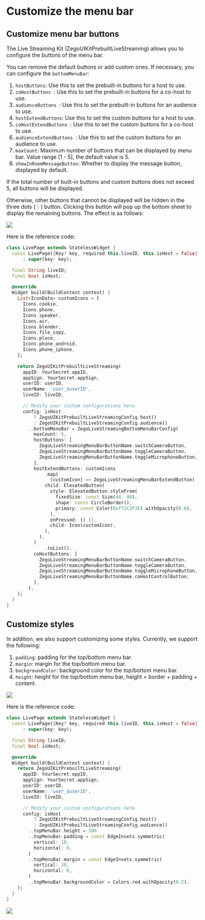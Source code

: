 # Customize the menu bar

## Customize menu bar buttons 

The Live Streaming Kit (ZegoUIKitPrebuiltLiveStreaming) allows you to configure the buttons of the menu bar. 

You can remove the default buttons or add custom ones. If necessary, you can configure the `bottomMenuBar`:

1. `hostButtons`: Use this to set the prebuilt-in buttons for a host to use. 
2. `coHostButtons `: Use this to set the prebuilt-in buttons for a co-host to use.
3. `audienceButtons `: Use this to set the prebuilt-in buttons for an audience to use.
4. `hostExtendButtons`: Use this to set the custom buttons for a host to use.
5. `coHostExtendButtons `: Use this to set the custom buttons for a co-host to use.
6. `audienceExtendButtons `: Use this to set the custom buttons for an audience to use.
7. `maxCount`: Maximum number of buttons that can be displayed by menu bar. Value range [1 - 5], the default value is 5.
8. `showInRoomMessageButton`: Whether to display the message button, displayed by default.

If the total number of built-in buttons and custom buttons does not exceed 5, all buttons will be displayed.

Otherwise, other buttons that cannot be displayed will be hidden in the three dots (⋮) button. Clicking this button will pop up the bottom sheet to display the remaining buttons. The effect is as follows:

<Frame width="30%" height="auto" caption="">
  <img src="https://storage.zego.im/sdk-doc/Pics/ZegoUIKit/live/live_buttom_menu_bar.gif" />
</Frame> 

Here is the reference code:

```dart
class LivePage extends StatelessWidget {
  const LivePage({Key? key, required this.liveID, this.isHost = false})
      : super(key: key);

  final String liveID;
  final bool isHost;

  @override
  Widget build(BuildContext context) {
    List<IconData> customIcons = [
      Icons.cookie,
      Icons.phone,
      Icons.speaker,
      Icons.air,
      Icons.blender,
      Icons.file_copy,
      Icons.place,
      Icons.phone_android,
      Icons.phone_iphone,
    ];

    return ZegoUIKitPrebuiltLiveStreaming(
      appID: YourSecret.appID,
      appSign: YourSecret.appSign,
      userID: userID,
      userName: 'user_$userID',
      liveID: liveID,

      // Modify your custom configurations here.
      config: isHost
          ? ZegoUIKitPrebuiltLiveStreamingConfig.host()
          : ZegoUIKitPrebuiltLiveStreamingConfig.audience()
        ..bottomMenuBar = ZegoLiveStreamingBottomMenuBarConfig(
          maxCount: 5,
          hostButtons: [
            ZegoLiveStreamingMenuBarButtonName.switchCameraButton,
            ZegoLiveStreamingMenuBarButtonName.toggleCameraButton,
            ZegoLiveStreamingMenuBarButtonName.toggleMicrophoneButton,
          ],
          hostExtendButtons: customIcons
              .map(
                (customIcon) => ZegoLiveStreamingMenuBarExtendButton(
              child: ElevatedButton(
                style: ElevatedButton.styleFrom(
                  fixedSize: const Size(40, 40),
                  shape: const CircleBorder(),
                  primary: const Color(0xff2C2F3E).withOpacity(0.6),
                ),
                onPressed: () {},
                child: Icon(customIcon),
              ),
            ),
          )
              .toList(),
          coHostButtons: [
            ZegoLiveStreamingMenuBarButtonName.switchCameraButton,
            ZegoLiveStreamingMenuBarButtonName.toggleCameraButton,
            ZegoLiveStreamingMenuBarButtonName.toggleMicrophoneButton,
            ZegoLiveStreamingMenuBarButtonName.coHostControlButton,
          ],
        ),
    );
  }
}
```

## Customize styles

In addition, we also support customizing some styles. Currently, we support the following:

1. `padding`: padding for the top/bottom menu bar.
2. `margin`: margin for the top/bottom menu bar.
3. `backgroundColor`: background color for the top/bottom menu bar.
4. `height`: height for the top/bottom menu bar, height = border + padding + content.

<Frame width="30%" height="auto" caption="">
  <img src="https://storage.zego.im/sdk-doc/Pics/ZegoUIKit/Flutter/live/live_menubar_style1.jpg" />
</Frame> 

Here is the reference code:


```dart
class LivePage extends StatelessWidget {
  const LivePage({Key? key, required this.liveID, this.isHost = false})
      : super(key: key);

  final String liveID;
  final bool isHost;

  @override
  Widget build(BuildContext context) {
    return ZegoUIKitPrebuiltLiveStreaming(
      appID: YourSecret.appID,
      appSign: YourSecret.appSign,
      userID: userID,
      userName: 'user_$userID',
      liveID: liveID,

      // Modify your custom configurations here.
      config: isHost
          ? ZegoUIKitPrebuiltLiveStreamingConfig.host()
          : ZegoUIKitPrebuiltLiveStreamingConfig.audience()
        ..topMenuBar.height = 100
        ..topMenuBar.padding = const EdgeInsets.symmetric(
          vertical: 10,
          horizontal: 0,
        )
        ..topMenuBar.margin = const EdgeInsets.symmetric(
          vertical: 20,
          horizontal: 0,
        )
        ..topMenuBar.backgroundColor = Colors.red.withOpacity(0.2),
    );
  }
}
```


<Frame width="30%" height="auto" caption="">
  <img src="https://storage.zego.im/sdk-doc/Pics/ZegoUIKit/Flutter/live/live_menubar_style_sc.png" />
</Frame>
